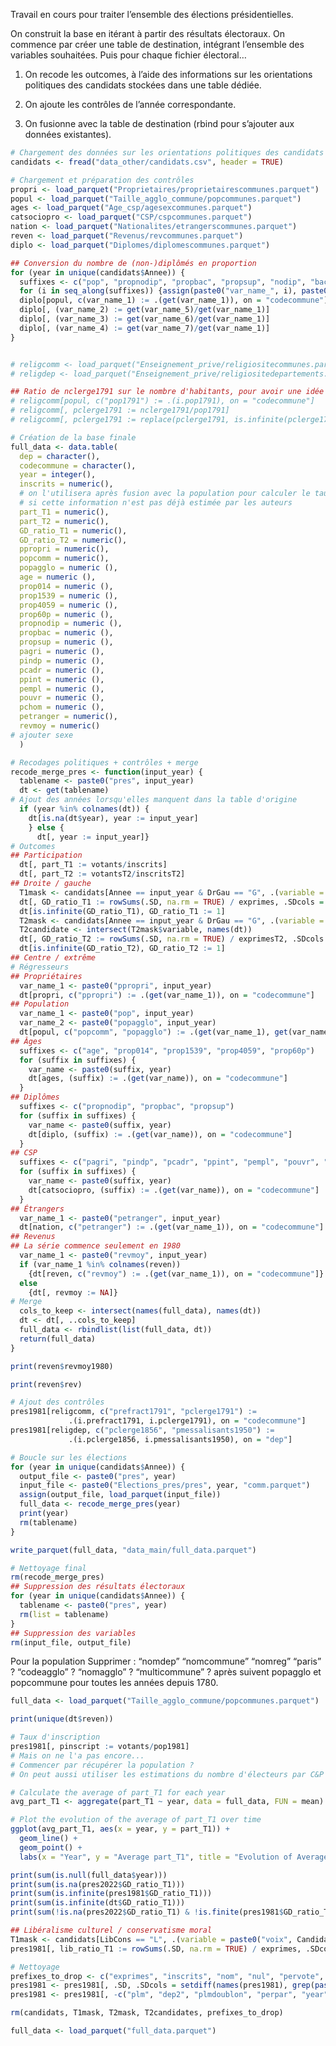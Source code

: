 Travail en cours pour traiter l'ensemble des élections présidentielles.

On construit la base en itérant à partir des résultats électoraux. On commence par créer une table de destination, intégrant l'ensemble des variables souhaitées. Puis pour chaque fichier électoral...

1.  On recode les outcomes, à l'aide des informations sur les orientations politiques des candidats stockées dans une table dédiée.

2.  On ajoute les contrôles de l'année correspondante.

3.  On fusionne avec la table de destination (rbind pour s'ajouter aux données existantes).

```r
# Chargement des données sur les orientations politiques des candidats
candidats <- fread("data_other/candidats.csv", header = TRUE)

# Chargement et préparation des contrôles
propri <- load_parquet("Proprietaires/proprietairescommunes.parquet")
popul <- load_parquet("Taille_agglo_commune/popcommunes.parquet")
ages <- load_parquet("Age_csp/agesexcommunes.parquet")
catsociopro <- load_parquet("CSP/cspcommunes.parquet")
nation <- load_parquet("Nationalites/etrangerscommunes.parquet")
reven <- load_parquet("Revenus/revcommunes.parquet")
diplo <- load_parquet("Diplomes/diplomescommunes.parquet")

## Conversion du nombre de (non-)diplômés en proportion
for (year in unique(candidats$Annee)) {
  suffixes <- c("pop", "propnodip", "propbac", "propsup", "nodip", "bac", "sup")
  for (i in seq_along(suffixes)) {assign(paste0("var_name_", i), paste0(suffixes[i], year))}
  diplo[popul, c(var_name_1) := .(get(var_name_1)), on = "codecommune"]
  diplo[, (var_name_2) := get(var_name_5)/get(var_name_1)]
  diplo[, (var_name_3) := get(var_name_6)/get(var_name_1)]
  diplo[, (var_name_4) := get(var_name_7)/get(var_name_1)]
}


# religcomm <- load_parquet("Enseignement_prive/religiositecommunes.parquet")
# religdep <- load_parquet("Enseignement_prive/religiositedepartements.parquet")

## Ratio de nclerge1791 sur le nombre d'habitants, pour avoir une idée de la présence des institutions religieuses dans la commune
# religcomm[popul, c("pop1791") := .(i.pop1791), on = "codecommune"]
# religcomm[, pclerge1791 := nclerge1791/pop1791]
# religcomm[, pclerge1791 := replace(pclerge1791, is.infinite(pclerge1791), NA)]
```

```r
# Création de la base finale
full_data <- data.table(
  dep = character(),
  codecommune = character(),
  year = integer(),
  inscrits = numeric(), 
  # on l'utilisera après fusion avec la population pour calculer le taux d'inscrits
  # si cette information n'est pas déjà estimée par les auteurs
  part_T1 = numeric(),
  part_T2 = numeric(),
  GD_ratio_T1 = numeric(),
  GD_ratio_T2 = numeric(),
  ppropri = numeric(),
  popcomm = numeric(),
  popagglo = numeric (),
  age = numeric (),
  prop014 = numeric (),
  prop1539 = numeric (),
  prop4059 = numeric (),
  prop60p = numeric (),
  propnodip = numeric (),
  propbac = numeric (),
  propsup = numeric (),
  pagri = numeric (),
  pindp = numeric (),
  pcadr = numeric (),
  ppint = numeric (),
  pempl = numeric (),
  pouvr = numeric (),
  pchom = numeric (),
  petranger = numeric(),
  revmoy = numeric()
# ajouter sexe
  )
```

```r
# Recodages politiques + contrôles + merge
recode_merge_pres <- function(input_year) {
  tablename <- paste0("pres", input_year)
  dt <- get(tablename)
# Ajout des années lorsqu'elles manquent dans la table d'origine
  if (year %in% colnames(dt)) {
    dt[is.na(dt$year), year := input_year]
    } else {
      dt[, year := input_year]}
# Outcomes
## Participation
  dt[, part_T1 := votants/inscrits]
  dt[, part_T2 := votantsT2/inscritsT2]
## Droite / gauche
  T1mask <- candidats[Annee == input_year & DrGau == "G", .(variable = paste0("voix", Candidat))]
  dt[, GD_ratio_T1 := rowSums(.SD, na.rm = TRUE) / exprimes, .SDcols = T1mask$variable]
  dt[is.infinite(GD_ratio_T1), GD_ratio_T1 := 1]
  T2mask <- candidats[Annee == input_year & DrGau == "G", .(variable = paste0("voixT2", Candidat))]
  T2candidate <- intersect(T2mask$variable, names(dt))
  dt[, GD_ratio_T2 := rowSums(.SD, na.rm = TRUE) / exprimesT2, .SDcols = T2candidate]
  dt[is.infinite(GD_ratio_T2), GD_ratio_T2 := 1]
## Centre / extrême
# Régresseurs
## Propriétaires  
  var_name_1 <- paste0("ppropri", input_year)
  dt[propri, c("ppropri") := .(get(var_name_1)), on = "codecommune"]
## Population
  var_name_1 <- paste0("pop", input_year)
  var_name_2 <- paste0("popagglo", input_year)
  dt[popul, c("popcomm", "popagglo") := .(get(var_name_1), get(var_name_2)), on = "codecommune"]
## Âges
  suffixes <- c("age", "prop014", "prop1539", "prop4059", "prop60p")
  for (suffix in suffixes) {
    var_name <- paste0(suffix, year)
    dt[ages, (suffix) := .(get(var_name)), on = "codecommune"]
  }
## Diplômes
  suffixes <- c("propnodip", "propbac", "propsup")
  for (suffix in suffixes) {
    var_name <- paste0(suffix, year)
    dt[diplo, (suffix) := .(get(var_name)), on = "codecommune"]
  }
## CSP
  suffixes <- c("pagri", "pindp", "pcadr", "ppint", "pempl", "pouvr", "pchom")
  for (suffix in suffixes) {
    var_name <- paste0(suffix, year)
    dt[catsociopro, (suffix) := .(get(var_name)), on = "codecommune"]
  }
## Étrangers
  var_name_1 <- paste0("petranger", input_year)
  dt[nation, c("petranger") := .(get(var_name_1)), on = "codecommune"]
## Revenus
## La série commence seulement en 1980
  var_name_1 <- paste0("revmoy", input_year)
  if (var_name_1 %in% colnames(reven))
    {dt[reven, c("revmoy") := .(get(var_name_1)), on = "codecommune"]}
  else
    {dt[, revmoy := NA]}
# Merge
  cols_to_keep <- intersect(names(full_data), names(dt))
  dt <- dt[, ..cols_to_keep]
  full_data <- rbindlist(list(full_data, dt))
  return(full_data)
}
```

```r

print(reven$revmoy1980)

print(reven$rev)

# Ajout des contrôles
pres1981[religcomm, c("prefract1791", "pclerge1791") :=
             .(i.prefract1791, i.pclerge1791), on = "codecommune"]
pres1981[religdep, c("pclerge1856", "pmessalisants1950") :=
             .(i.pclerge1856, i.pmessalisants1950), on = "dep"]
```

```r
# Boucle sur les élections
for (year in unique(candidats$Annee)) {
  output_file <- paste0("pres", year) 
  input_file <- paste0("Elections_pres/pres", year, "comm.parquet")
  assign(output_file, load_parquet(input_file))
  full_data <- recode_merge_pres(year)
  print(year)
  rm(tablename)
}

write_parquet(full_data, "data_main/full_data.parquet")
```

```r
# Nettoyage final
rm(recode_merge_pres)
## Suppression des résultats électoraux
for (year in unique(candidats$Annee)) {
  tablename <- paste0("pres", year)
  rm(list = tablename)
}
## Suppression des variables
rm(input_file, output_file)
```

Pour la population Supprimer : "nomdep" "nomcommune" "nomreg" "paris" ? "codeagglo" ? "nomagglo" ? "multicommune" ? après suivent popagglo et popcommune pour toutes les années depuis 1780.

```r
full_data <- load_parquet("Taille_agglo_commune/popcommunes.parquet")

print(unique(dt$reven))

# Taux d'inscription
pres1981[, pinscript := votants/pop1981]
# Mais on ne l'a pas encore...
# Commencer par récupérer la population ?
# On peut aussi utiliser les estimations du nombre d'électeurs par C&P
```

```r
# Calculate the average of part_T1 for each year
avg_part_T1 <- aggregate(part_T1 ~ year, data = full_data, FUN = mean)

# Plot the evolution of the average of part_T1 over time
ggplot(avg_part_T1, aes(x = year, y = part_T1)) +
  geom_line() +
  geom_point() +
  labs(x = "Year", y = "Average part_T1", title = "Evolution of Average part_T1 over Time")

```

```r
print(sum(is.null(full_data$year)))
print(sum(is.na(pres2022$GD_ratio_T1)))
print(sum(is.infinite(pres1981$GD_ratio_T1)))
print(sum(is.infinite(dt$GD_ratio_T1)))
print(sum(!is.na(pres2022$GD_ratio_T1) & !is.finite(pres1981$GD_ratio_T1)))

## Libéralisme culturel / conservatisme moral
T1mask <- candidats[LibCons == "L", .(variable = paste0("voix", Candidat))]
pres1981[, lib_ratio_T1 := rowSums(.SD, na.rm = TRUE) / exprimes, .SDcols = T1mask$variable]

# Nettoyage
prefixes_to_drop <- c("exprimes", "inscrits", "nom", "nul", "pervote", "ppar", "pvoix", "pvote", "voix", "vot")
pres1981 <- pres1981[, .SD, .SDcols = setdiff(names(pres1981), grep(paste0("^", paste(prefixes_to_drop, collapse = "|")), names(pres1981), value = TRUE))]
pres1981 <- pres1981[, -c("plm", "dep2", "plmdoublon", "perpar", "year")]

rm(candidats, T1mask, T2mask, T2candidates, prefixes_to_drop)

full_data <- load_parquet("full_data.parquet")
```
